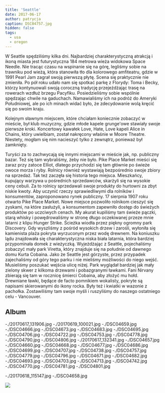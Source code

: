 ```yaml
---
title: 'Seattle'
date: 2017-06-17
author: patrycja
caption: DSC04757.jpg
hidden: false
tags:
  - usa
  - oregon
---
```


W Seattle spędziliśmy kilka dni. Najbardziej charakterystyczną atrakcją i ikoną miasta jest futurystyczna 184 metrowa wieża widokowa Space Needle.
Nie tracąc czasu na wspinanie się na górę, legliśmy sobie na trawniku pod wieżą, która stanowiła tło dla kolorowego amfiteatru, gdzie w 1991 Pearl Jam zagrał swoją pierwszą płytę.
Scena się praktycznie nie zmieniła.
Po pół roku udało nam się spotkać parkę z Florydy: Toma i Becky, którzy kontynuowali swoją coroczną tradycję przejeżdżając trasę na rowerach wzdłuż brzegu Pacyfiku.
Posiedzieliśmy sobie wspólnie spędzając chwile na gaduchach. Namawialiśmy ich na podróż do Ameryki Południowej, ale po ich minach widać było, że zdecydowanie wolą kręcić się po swoim kraju.

Kolejnym sławnym miejscem, które chciałam koniecznie zobaczyć w mieście, był klub muzyczny, gdzie młode kapele grunge'owe stawiały swoje pierwsze kroki. Koncertowy kawałek Love, Hate, Love kapeli Alice in Chains, który uwielbiam, został nakręcony właśnie w Moore Theatre.
Niestety, mogłam się nim nacieszyć tylko z zewnątrz, ponieważ był zamknięty.

Turyści za to zachwycają się innymi miejscami w mieście jak, np. publiczny bazar.
Też się tam wybraliśmy, żeby nie było. Pike Place Market mieści się zaraz przy zatoce Elliot, dlatego przychodzi się tam głównie po świeże owoce morza i ryby.
Rolnicy również wystawiają bezpośrednio swoje zbiory na sprzedaż. Tak też zaczęła się historia tego miejsca. Mieszkańcy, kupujący warzywa u pośrednich sprzedawców, skarżyli się na wysokie ceny cebuli. Za to rolnicy sprzedawali swoje produkty do hurtowni za zbyt niskie kwoty. Aby uczynić rzeczy sprawiedliwymi dla rolników i konsumentów, zaproponowano rynek publiczny. 17 sierpnia 1907 roku otwarto Pike Place Market. Nowe miejsce pozwoliło rolnikom cieszyć się zyskami, na które zasłużyli, a konsumentom zapewniło dostęp do świeżych produktów po uczciwych cenach.
My akurat kupiliśmy tam świeże pączki, starą whisky i powędrowaliśmy w stronę długo oczekiwanej przeze mnie latarni z klipu Hunger Strike. Ścieżka wiodła przez piękny ogromny park Discovery. Gdy wyszliśmy z pośród wysokich drzew i zarośli, wyłoniła się kamienista plaża pokryta wyrzuconym przez wodę drewnem. Na koniuszku lądu znajdowała się charakterystyczna niska biała latarnia, która bardziej przypominała domek z wieżyczką.
Wyjeżdżając z Seattle, pojechaliśmy zobaczyć mały park Viretta, który znajduje się na południe od dawnego domu Kurta Cobaina. Jako że Seattle jest górzyste, przez przypadek zajechaliśmy od góry tego parku i nie mieliśmy możliwości do niego wejść. Musieliśmy poszukać wejścia ulicę niżej. Park wyglądał bardziej jak mały zielony skwer z kilkoma drzewami i pobazgranymi ławkami. Fani Nirvany zbierają się tam w rocznicę śmierci Cobaina, aby złożyć mu hołd. Drewniane ławki, będące de facto pomnikiem wokalisty, pokryte są napisami skierowanymi do ikony rocka. Były też i kwiatki w wazonie z pachołka. Zostawiliśmy tam swoje myśli i ruszyliśmy do naszego ostatniego celu - Vancouver.

## Album

<grid>
  -./20170617_131906.jpg -./20170619_100021.jpg -./DSC04659.jpg -./DSC04666.jpg
  -./DSC04673.jpg -./DSC04683.jpg -./DSC04695.jpg -./DSC04706.jpg
  -./DSC04722.jpg -./DSC04753.jpg -./DSC04778.jpg -./DSC04790.jpg
  -./DSC04806.jpg -./20170617_132341.jpg -./DSC04657.jpg -./DSC04660.jpg
  -./DSC04668.jpg -./DSC04677.jpg -./DSC04686.jpg -./DSC04699.jpg
  -./DSC04707.jpg -./DSC04738.jpg -./DSC04757.jpg -./DSC04779.jpg
  -./DSC04796.jpg -./DSC04671.jpg -./DSC04682.jpg -./DSC04693.jpg
  -./DSC04703.jpg -./DSC04713.jpg -./DSC04742.jpg -./DSC04770.jpg
  -./DSC04781.jpg -./DSC04801.jpg
</grid>

<grid columns={2}>-./20170618_115147.jpg -./DSC04658.jpg</grid>

![](./DSC04665.jpg)
